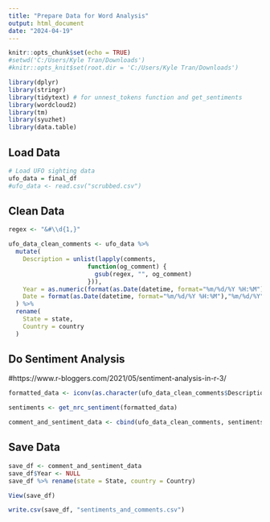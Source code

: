 ```yaml
---
title: "Prepare Data for Word Analysis"
output: html_document
date: "2024-04-19"
---
```


```r
knitr::opts_chunk$set(echo = TRUE)
#setwd('C:/Users/Kyle Tran/Downloads')
#knitr::opts_knit$set(root.dir = 'C:/Users/Kyle Tran/Downloads')
```

```r
library(dplyr)
library(stringr)
library(tidytext) # for unnest_tokens function and get_sentiments
library(wordcloud2)
library(tm)
library(syuzhet)
library(data.table)
```

## Load Data
```r
# Load UFO sighting data
ufo_data = final_df
#ufo_data <- read.csv("scrubbed.csv")
```

## Clean Data
```r
regex <- "&#\\d{1,}"

ufo_data_clean_comments <- ufo_data %>% 
  mutate(
    Description = unlist(lapply(comments, 
                      function(og_comment) {
                        gsub(regex, "", og_comment)
                      })),
    Year = as.numeric(format(as.Date(datetime, format="%m/%d/%Y %H:%M"),"%Y")),
    Date = format(as.Date(datetime, format="%m/%d/%Y %H:%M"),"%m/%d/%Y")
  ) %>%
  rename(
    State = state,
    Country = country
  )

```

## Do Sentiment Analysis

#https://www.r-bloggers.com/2021/05/sentiment-analysis-in-r-3/ 
```r
formatted_data <- iconv(as.character(ufo_data_clean_comments$Description))
```

```r
sentiments <- get_nrc_sentiment(formatted_data)
```

```r
comment_and_sentiment_data <- cbind(ufo_data_clean_comments, sentiments) #select(-X)
```

## Save Data
```r
save_df <- comment_and_sentiment_data
save_df$Year <- NULL
save_df %>% rename(state = State, country = Country)

View(save_df)
```

```r
write.csv(save_df, "sentiments_and_comments.csv")
```

